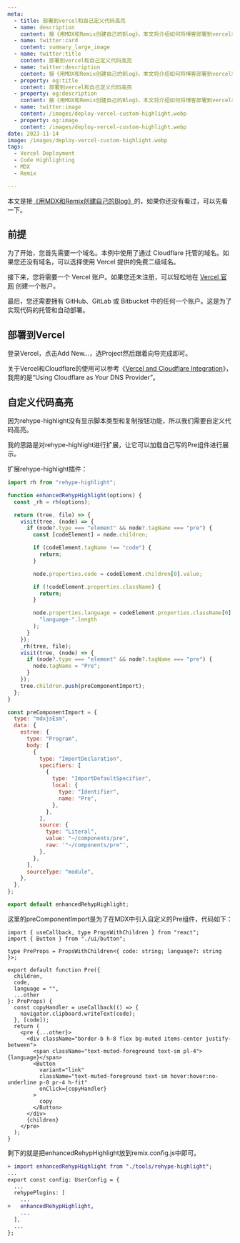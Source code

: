 ```yaml
---
meta:
  - title: 部署到vercel和自己定义代码高亮
  - name: description
    content: 接《用MDX和Remix创建自己的Blog》，本文将介绍如何将博客部署到vercel和自己定义代码高亮。
  - name: twitter:card
    content: summary_large_image
  - name: twitter:title
    content: 部署到vercel和自己定义代码高亮
  - name: twitter:description
    content: 接《用MDX和Remix创建自己的Blog》，本文将介绍如何将博客部署到vercel和自己定义代码高亮。
  - property: og:title
    content: 部署到vercel和自己定义代码高亮
  - property: og:description
    content: 接《用MDX和Remix创建自己的Blog》，本文将介绍如何将博客部署到vercel和自己定义代码高亮。
  - name: twitter:image
    content: /images/deploy-vercel-custom-highlight.webp
  - property: og:image
    content: /images/deploy-vercel-custom-highlight.webp
date: 2023-11-14
image: /images/deploy-vercel-custom-highlight.webp
tags:
  - Vercel Deployment
  - Code Highlighting
  - MDX
  - Remix

---
```


本文是接[《用MDX和Remix创建自己的Blog》](https://blogs.ctctklfh.com/posts/step-by-step-mdx-remix-blog)的，如果你还没有看过，可以先看一下。

## 前提

为了开始，您首先需要一个域名。本例中使用了通过 Cloudflare 托管的域名。如果您还没有域名，可以选择使用 Vercel 提供的免费二级域名。

接下来，您将需要一个 Vercel 账户。如果您还未注册，可以轻松地在 [Vercel 官网](https://vercel.com/) 创建一个账户。

最后，您还需要拥有 GitHub、GitLab 或 Bitbucket 中的任何一个账户。这是为了实现代码的托管和自动部署。

## 部署到Vercel

登录Vercel，点击Add New...，选Project然后跟着向导完成即可。

关于Vercel和Cloudflare的使用可以参考《[Vercel and Cloudflare Integration](https://vercel.com/docs/integrations/cloudflare)》，我用的是“Using Cloudflare as Your DNS Provider”。

## 自定义代码高亮

因为rehype-highlight没有显示脚本类型和复制按钮功能，所以我们需要自定义代码高亮。

我的思路是对rehype-highlight进行扩展，让它可以加载自己写的Pre组件进行展示。

扩展rehype-highlight插件：

```js
import rh from "rehype-highlight";

function enhancedRehypHighlight(options) {
  const _rh = rh(options);

  return (tree, file) => {
    visit(tree, (node) => {
      if (node?.type === "element" && node?.tagName === "pre") {
        const [codeElement] = node.children;

        if (codeElement.tagName !== "code") {
          return;
        }

        node.properties.code = codeElement.children[0].value;

        if (!codeElement.properties.className) {
          return;
        }

        node.properties.language = codeElement.properties.className[0].slice(
          "language-".length
        );
      }
    });
    _rh(tree, file);
    visit(tree, (node) => {
      if (node?.type === "element" && node?.tagName === "pre") {
        node.tagName = "Pre";
      }
    });
    tree.children.push(preComponentImport);
  };
}

const preComponentImport = {
  type: "mdxjsEsm",
  data: {
    estree: {
      type: "Program",
      body: [
        {
          type: "ImportDeclaration",
          specifiers: [
            {
              type: "ImportDefaultSpecifier",
              local: {
                type: "Identifier",
                name: "Pre",
              },
            },
          ],
          source: {
            type: "Literal",
            value: "~/components/pre",
            raw: '"~/components/pre"',
          },
        },
      ],
      sourceType: "module",
    },
  },
};

export default enhancedRehypHighlight;
```

这里的preComponentImport是为了在MDX中引入自定义的Pre组件，代码如下：

```tsx
import { useCallback, type PropsWithChildren } from "react";
import { Button } from "./ui/button";

type PreProps = PropsWithChildren<{ code: string; language?: string }>;

export default function Pre({
  children,
  code,
  language = "",
  ...other
}: PreProps) {
  const copyHandler = useCallback(() => {
    navigator.clipboard.writeText(code);
  }, [code]);
  return (
    <pre {...other}>
      <div className="border-b h-8 flex bg-muted items-center justify-between">
        <span className="text-muted-foreground text-sm pl-4">{language}</span>
        <Button
          variant="link"
          className="text-muted-foreground text-sm hover:hover:no-underline p-0 pr-4 h-fit"
          onClick={copyHandler}
        >
          copy
        </Button>
      </div>
      {children}
    </pre>
  );
}

```

剩下的就是把enhancedRehypHighlight放到remix.config.js中即可。

```diff
+ import enhancedRehypHighlight from "./tools/rehype-highlight";
...
export const config: UserConfig = {
  ...
  rehypePlugins: [
    ...
+   enhancedRehypHighlight,
    ...
  ],
  ...
};

```